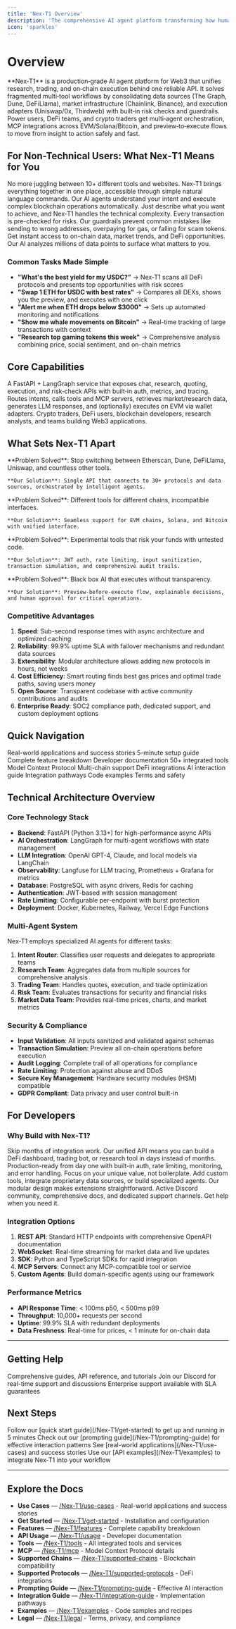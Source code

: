 ```yaml
---
title: 'Nex‑T1 Overview'
description: 'The comprehensive AI agent platform transforming how humans interact with Web3 through intelligent automation.'
icon: 'sparkles'
---
```


# Overview

<Info>
**Nex‑T1** is a production‑grade AI agent platform for Web3 that unifies research, trading, and on‑chain execution behind one reliable API. It solves fragmented multi‑tool workflows by consolidating data sources (The Graph, Dune, DeFiLlama), market infrastructure (Chainlink, Binance), and execution adapters (Uniswap/0x, Thirdweb) with built‑in risk checks and guardrails. Power users, DeFi teams, and crypto traders get multi‑agent orchestration, MCP integrations across EVM/Solana/Bitcoin, and preview‑to‑execute flows to move from insight to action safely and fast.
</Info>

## For Non-Technical Users: What Nex‑T1 Means for You

<CardGroup cols={2}>
  <Card title="Simplified Web3 Interaction" icon="hand-pointer">
    No more juggling between 10+ different tools and websites. Nex‑T1 brings everything together in one place, accessible through simple natural language commands.
  </Card>
  <Card title="AI-Powered Intelligence" icon="brain">
    Our AI agents understand your intent and execute complex blockchain operations automatically. Just describe what you want to achieve, and Nex‑T1 handles the technical complexity.
  </Card>
  <Card title="Risk Protection Built‑In" icon="shield-check">
    Every transaction is pre-checked for risks. Our guardrails prevent common mistakes like sending to wrong addresses, overpaying for gas, or falling for scam tokens.
  </Card>
  <Card title="Real‑Time Market Insights" icon="chart-line">
    Get instant access to on-chain data, market trends, and DeFi opportunities. Our AI analyzes millions of data points to surface what matters to you.
  </Card>
</CardGroup>

### Common Tasks Made Simple

- **"What's the best yield for my USDC?"** → Nex‑T1 scans all DeFi protocols and presents top opportunities with risk scores
- **"Swap 1 ETH for USDC with best rates"** → Compares all DEXs, shows you the preview, and executes with one click
- **"Alert me when ETH drops below $3000"** → Sets up automated monitoring and notifications
- **"Show me whale movements on Bitcoin"** → Real-time tracking of large transactions with context
- **"Research top gaming tokens this week"** → Comprehensive analysis combining price, social sentiment, and on-chain metrics

## Core Capabilities

<CardGroup cols={3}>
  <Card title="What It Is" icon="sparkles">
    A FastAPI + LangGraph service that exposes chat, research, quoting, execution, and risk‑check APIs with built‑in auth, metrics, and tracing.
  </Card>
  <Card title="What It Does" icon="zap">
    Routes intents, calls tools and MCP servers, retrieves market/research data, generates LLM responses, and (optionally) executes on EVM via wallet adapters.
  </Card>
  <Card title="Who It's For" icon="users">
    Crypto traders, DeFi users, blockchain developers, research analysts, and teams building Web3 applications.
  </Card>
</CardGroup>

## What Sets Nex‑T1 Apart

<CardGroup cols={2}>
  <Card title="Unified Platform" icon="infinity">
    **Problem Solved**: Stop switching between Etherscan, Dune, DeFiLlama, Uniswap, and countless other tools.

    **Our Solution**: Single API that connects to 30+ protocols and data sources, orchestrated by intelligent agents.
  </Card>
  <Card title="Multi‑Chain Native" icon="network-wired">
    **Problem Solved**: Different tools for different chains, incompatible interfaces.

    **Our Solution**: Seamless support for EVM chains, Solana, and Bitcoin with unified interface.
  </Card>
  <Card title="Production‑Ready Security" icon="lock">
    **Problem Solved**: Experimental tools that risk your funds with untested code.

    **Our Solution**: JWT auth, rate limiting, input sanitization, transaction simulation, and comprehensive audit trails.
  </Card>
  <Card title="AI + Human Control" icon="sliders">
    **Problem Solved**: Black box AI that executes without transparency.

    **Our Solution**: Preview-before-execute flow, explainable decisions, and human approval for critical operations.
  </Card>
</CardGroup>

### Competitive Advantages

1. **Speed**: Sub-second response times with async architecture and optimized caching
2. **Reliability**: 99.9% uptime SLA with failover mechanisms and redundant data sources
3. **Extensibility**: Modular architecture allows adding new protocols in hours, not weeks
4. **Cost Efficiency**: Smart routing finds best gas prices and optimal trade paths, saving users money
5. **Open Source**: Transparent codebase with active community contributions and audits
6. **Enterprise Ready**: SOC2 compliance path, dedicated support, and custom deployment options

## Quick Navigation

<CardGroup cols={3}>
  <Card title="Use Cases" icon="target" href="/Nex-T1/use-cases">Real-world applications and success stories</Card>
  <Card title="Get Started" icon="rocket" href="/Nex-T1/get-started">5-minute setup guide</Card>
  <Card title="Features" icon="layers" href="/Nex-T1/features">Complete feature breakdown</Card>
  <Card title="API Usage" icon="terminal" href="/Nex-T1/usage">Developer documentation</Card>
  <Card title="Tools" icon="wrench" href="/Nex-T1/tools">50+ integrated tools</Card>
  <Card title="MCP" icon="plug" href="/Nex-T1/mcp">Model Context Protocol</Card>
  <Card title="Chains" icon="network" href="/Nex-T1/supported-chains">Multi-chain support</Card>
  <Card title="Protocols" icon="grid" href="/Nex-T1/supported-protocols">DeFi integrations</Card>
  <Card title="Prompting" icon="message-circle" href="/Nex-T1/prompting-guide">AI interaction guide</Card>
  <Card title="Integration" icon="git-merge" href="/Nex-T1/integration-guide">Integration pathways</Card>
  <Card title="Examples" icon="code" href="/Nex-T1/examples">Code examples</Card>
  <Card title="Legal" icon="shield" href="/Nex-T1/legal">Terms and safety</Card>
</CardGroup>

## Technical Architecture Overview

### Core Technology Stack

- **Backend**: FastAPI (Python 3.13+) for high-performance async APIs
- **AI Orchestration**: LangGraph for multi-agent workflows with state management
- **LLM Integration**: OpenAI GPT-4, Claude, and local models via LangChain
- **Observability**: Langfuse for LLM tracing, Prometheus + Grafana for metrics
- **Database**: PostgreSQL with async drivers, Redis for caching
- **Authentication**: JWT-based with session management
- **Rate Limiting**: Configurable per-endpoint with burst protection
- **Deployment**: Docker, Kubernetes, Railway, Vercel Edge Functions

### Multi-Agent System

Nex‑T1 employs specialized AI agents for different tasks:

1. **Intent Router**: Classifies user requests and delegates to appropriate teams
2. **Research Team**: Aggregates data from multiple sources for comprehensive analysis
3. **Trading Team**: Handles quotes, execution, and trade optimization
4. **Risk Team**: Evaluates transactions for security and financial risks
5. **Market Data Team**: Provides real-time prices, charts, and market metrics

### Security & Compliance

- **Input Validation**: All inputs sanitized and validated against schemas
- **Transaction Simulation**: Preview all on-chain operations before execution
- **Audit Logging**: Complete trail of all operations for compliance
- **Rate Limiting**: Protection against abuse and DDoS
- **Secure Key Management**: Hardware security modules (HSM) compatible
- **GDPR Compliant**: Data privacy and user control built-in

## For Developers

### Why Build with Nex‑T1?

<CardGroup cols={2}>
  <Card title="Rapid Development" icon="rocket">
    Skip months of integration work. Our unified API means you can build a DeFi dashboard, trading bot, or research tool in days instead of months.
  </Card>
  <Card title="Battle‑Tested Infrastructure" icon="server">
    Production-ready from day one with built-in auth, rate limiting, monitoring, and error handling. Focus on your unique value, not boilerplate.
  </Card>
  <Card title="Extensible Architecture" icon="puzzle-piece">
    Add custom tools, integrate proprietary data sources, or build specialized agents. Our modular design makes extensions straightforward.
  </Card>
  <Card title="Community & Support" icon="users-cog">
    Active Discord community, comprehensive docs, and dedicated support channels. Get help when you need it.
  </Card>
</CardGroup>

### Integration Options

1. **REST API**: Standard HTTP endpoints with comprehensive OpenAPI documentation
2. **WebSocket**: Real-time streaming for market data and live updates
3. **SDK**: Python and TypeScript SDKs for rapid integration
4. **MCP Servers**: Connect any MCP-compatible tool or service
5. **Custom Agents**: Build domain-specific agents using our framework

### Performance Metrics

- **API Response Time**: < 100ms p50, < 500ms p99
- **Throughput**: 10,000+ requests per second
- **Uptime**: 99.9% SLA with redundant deployments
- **Data Freshness**: Real-time for prices, < 1 minute for on-chain data

---

## Getting Help

<CardGroup cols={3}>
  <Card title="Documentation" icon="book">
    Comprehensive guides, API reference, and tutorials
  </Card>
  <Card title="Community" icon="discord">
    Join our Discord for real-time support and discussions
  </Card>
  <Card title="Support" icon="life-ring">
    Enterprise support available with SLA guarantees
  </Card>
</CardGroup>

## Next Steps

<Steps>
  <Step title="Install Nex‑T1">
    Follow our [quick start guide](/Nex-T1/get-started) to get up and running in 5 minutes
  </Step>
  <Step title="Try Example Prompts">
    Check out our [prompting guide](/Nex-T1/prompting-guide) for effective interaction patterns
  </Step>
  <Step title="Explore Use Cases">
    See [real-world applications](/Nex-T1/use-cases) and success stories
  </Step>
  <Step title="Build Your First Integration">
    Use our [API examples](/Nex-T1/examples) to integrate Nex‑T1 into your workflow
  </Step>
</Steps>

---

## Explore the Docs

- **Use Cases** — [/Nex-T1/use-cases](/Nex-T1/use-cases) - Real-world applications and success stories
- **Get Started** — [/Nex-T1/get-started](/Nex-T1/get-started) - Installation and configuration
- **Features** — [/Nex-T1/features](/Nex-T1/features) - Complete capability breakdown
- **API Usage** — [/Nex-T1/usage](/Nex-T1/usage) - Developer documentation
- **Tools** — [/Nex-T1/tools](/Nex-T1/tools) - All integrated tools and services
- **MCP** — [/Nex-T1/mcp](/Nex-T1/mcp) - Model Context Protocol details
- **Supported Chains** — [/Nex-T1/supported-chains](/Nex-T1/supported-chains) - Blockchain compatibility
- **Supported Protocols** — [/Nex-T1/supported-protocols](/Nex-T1/supported-protocols) - DeFi integrations
- **Prompting Guide** — [/Nex-T1/prompting-guide](/Nex-T1/prompting-guide) - Effective AI interaction
- **Integration Guide** — [/Nex-T1/integration-guide](/Nex-T1/integration-guide) - Implementation pathways
- **Examples** — [/Nex-T1/examples](/Nex-T1/examples) - Code samples and recipes
- **Legal** — [/Nex-T1/legal](/Nex-T1/legal) - Terms, privacy, and compliance
